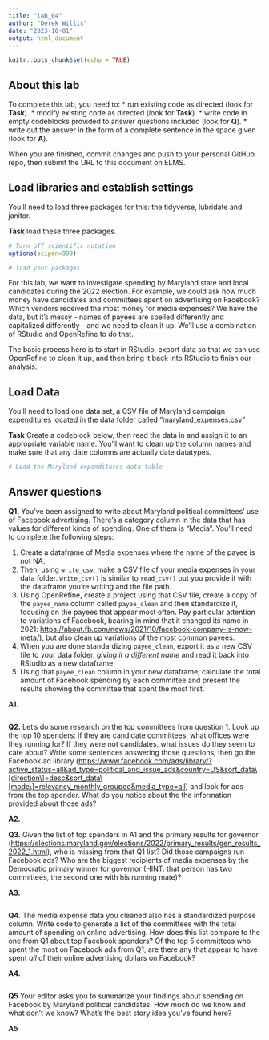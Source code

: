 ```yaml
---
title: "lab_04"
author: "Derek Willis"
date: "2023-10-01"
output: html_document
---
```


```r
knitr::opts_chunk$set(echo = TRUE)
```

## About this lab

To complete this lab, you need to: \* run existing code as directed (look for **Task**). \* modify existing code as directed (look for **Task**). \* write code in empty codeblocks provided to answer questions included (look for **Q**). \* write out the answer in the form of a complete sentence in the space given (look for **A**).

When you are finished, commit changes and push to your personal GitHub repo, then submit the URL to this document on ELMS.

## Load libraries and establish settings

You'll need to load three packages for this: the tidyverse, lubridate and janitor.

**Task** load these three packages.

```r
# Turn off scientific notation
options(scipen=999)

# load your packages

```

For this lab, we want to investigate spending by Maryland state and local candidates during the 2022 election. For example, we could ask how much money have candidates and committees spent on advertising on Facebook? Which vendors received the most money for media expenses? We have the data, but it's messy - names of payees are spelled differently and capitalized differently - and we need to clean it up. We'll use a combination of RStudio and OpenRefine to do that.

The basic process here is to start in RStudio, export data so that we can use OpenRefine to clean it up, and then bring it back into RStudio to finish our analysis.

## Load Data

You'll need to load one data set, a CSV file of Maryland campaign expenditures located in the data folder called "maryland_expenses.csv"

**Task** Create a codeblock below, then read the data in and assign it to an appropriate variable name. You'll want to clean up the column names and make sure that any date columns are actually date datatypes.

```r
# Load the Maryland expenditures data table
```

## Answer questions

**Q1.** You've been assigned to write about Maryland political committees' use of Facebook advertising. There's a category column in the data that has values for different kinds of spending. One of them is "Media". You'll need to complete the following steps:

1.  Create a dataframe of Media expenses where the name of the payee is not NA.
2.  Then, using `write_csv`, make a CSV file of your media expenses in your data folder. `write_csv()` is similar to `read_csv()` but you provide it with the dataframe you're writing and the file path.
3.  Using OpenRefine, create a project using that CSV file, create a copy of the `payee_name` column called `payee_clean` and then standardize it, focusing on the payees that appear most often. Pay particular attention to variations of Facebook, bearing in mind that it changed its name in 2021: <https://about.fb.com/news/2021/10/facebook-company-is-now-meta/>), but also clean up variations of the most common payees.
4.  When you are done standardizing `payee_clean`, export it as a new CSV file to your data folder, *giving it a different name* and read it back into RStudio as a new dataframe.
5.  Using that `payee_clean` column in your new dataframe, calculate the total amount of Facebook spending by each committee and present the results showing the committee that spent the most first.

**A1.**

```r
```

**Q2.** Let's do some research on the top committees from question 1. Look up the top 10 spenders: if they are candidate committees, what offices were they running for? If they were not candidates, what issues do they seem to care about? Write some sentences answering those questions, then go the Facebook ad library ([https://www.facebook.com/ads/library/?active_status=all&ad_type=political_and_issue_ads&country=US&sort_data\\[direction\\]=desc&sort_data\\[mode\\]=relevancy_monthly_grouped&media_type=all](https://www.facebook.com/ads/library/?active_status=all&ad_type=political_and_issue_ads&country=US&sort_data%5Bdirection%5D=desc&sort_data%5Bmode%5D=relevancy_monthly_grouped&media_type=all){.uri}) and look for ads from the top spender. What do you notice about the the information provided about those ads?

**A2.**

**Q3.** Given the list of top spenders in A1 and the primary results for governor (<https://elections.maryland.gov/elections/2022/primary_results/gen_results_2022_1.html>), who is missing from that Q1 list? Did those campaigns run Facebook ads? Who are the biggest recipients of media expenses by the Democratic primary winner for governor (HINT: that person has two committees, the second one with his running mate)?

**A3.**

```r
```

**Q4.** The media expense data you cleaned also has a standardized purpose column. Write code to generate a list of the committees with the total amount of spending on online advertising. How does this list compare to the one from Q1 about top Facebook spenders? Of the top 5 committees who spent the most on Facebook ads from Q1, are there any that appear to have spent *all* of their online advertising dollars on Facebook?

**A4.**

```r
```

**Q5** Your editor asks you to summarize your findings about spending on Facebook by Maryland political candidates. How much do we know and what don't we know? What's the best story idea you've found here?

**A5**
